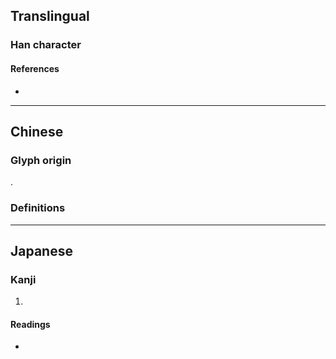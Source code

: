 {{character info}}
{{character info|0x2F858}}
==Translingual==

===Han character===
{{Han char|rn=32|rad=土|as=12|sn=15|four=77104|canj=NOG,XXNOG|ids=⿱䧘土}}

====References====
* {{Han ref|kx=0239.040|dkj=05473|dj=0478.060|hdz=10484.070|uh=58AC|ud=22700|bh=E550|bd=58704}}

----

==Chinese==

===Glyph origin===
{{Han etym}}
{{Han compound|ls=psc|阜|彖|土|c1=s|c2=p|c3=s}}.

===Definitions===
{{zh-see|地|a}}

----

==Japanese==

===Kanji===
{{ja-kanji|grade=|rs=土12}}

# {{rfdef|ja|sort=土12}}

====Readings====
* {{ja-readings|on=[[ち]] (chi)|kun=}}